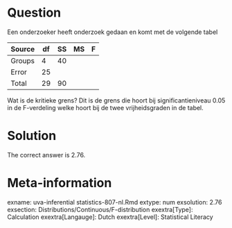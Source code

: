 Question
========

Een onderzoeker heeft onderzoek gedaan en komt met de volgende tabel

|Source|df|SS|MS|F|
|-|-|-|-|-|
|Groups|4|40| | |
|Error|25| | | |
|Total|29|90| | |


Wat is de kritieke grens? Dit is de grens die hoort bij significantieniveau 0.05 in de F-verdeling welke hoort bij de twee vrijheidsgraden in de tabel.

Solution
========

The correct answer is 2.76.

Meta-information
================
exname: uva-inferential statistics-807-nl.Rmd
extype: num
exsolution: 2.76
exsection: Distributions/Continuous/F-distribution
exextra[Type]: Calculation
exextra[Langauge]: Dutch
exextra[Level]: Statistical Literacy
